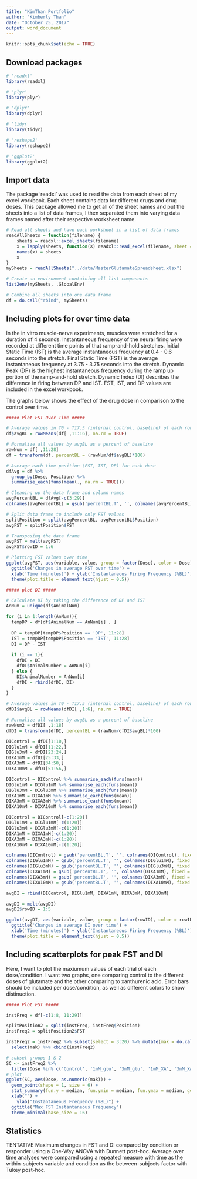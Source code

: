 ```yaml
---
title: "KimThan_Portfolio"
author: "Kimberly Than"
date: "October 25, 2017"
output: word_document
---
```


```r
knitr::opts_chunk$set(echo = TRUE)
```

## Download packages

```r
# 'readxl' 
library(readxl)

# 'plyr'
library(plyr)

# 'dplyr'
library(dplyr)

# 'tidyr
library(tidyr)

# 'reshape2'
library(reshape2)

# 'ggplot2'
library(ggplot2)
```

## Import data

The package 'readxl' was used to read the data from each sheet of my excel workbook. Each sheet contains data for different drugs and drug doses. This package allowed me to get all of the sheet names and put the sheets into a list of data frames, I then separated them into varying data frames named after their respective worksheet name. 

```r
# Read all sheets and have each worksheet in a list of data frames 
readAllSheets = function(filename) {
    sheets = readxl::excel_sheets(filename)
    x = lapply(sheets, function(X) readxl::read_excel(filename, sheet = X))
    names(x) = sheets
    x
}
mySheets = readAllSheets("../data/MasterGlutamateSpreadsheet.xlsx")

# Create an environment containing all list components 
list2env(mySheets, .GlobalEnv)

# Combine all sheets into one data frame 
df = do.call("rbind", mySheets)

```

## Including plots for over time data

In the in vitro muscle-nerve experiments, muscles were stretched for a duration of 4 seconds. Instantaneous frequency of the neural firing were recorded at different time points of that ramp-and-hold stretches. Initial Static Time (IST) is the average instantaneous frequency at 0.4 - 0.6 seconds into the stretch. Final Static Time (FST) is the average instantaneous frequency at 3.75 - 3.75 seconds into the stretch. Dynamic Peak (DP) is the highest instantaneous frequency during the ramp up portion of the ramp-and-hold stretch. Dynamic Index (DI) describes the difference in firing between DP and IST. FST, IST, and DP values are included in the excel workbook. 

The graphs below shows the effect of the drug dose in comparison to the control over time.

```r
##### Plot FST Over Time #####

# Average values in T0 - T17.5 (internal control, baseline) of each row 
df$avgBL = rowMeans(df[ ,11:16], na.rm = TRUE)

# Normalize all values by avgBL as a percent of baseline 
rawNum = df[ ,11:28]
df = transform(df, percentBL = (rawNum/df$avgBL)*100)

# Average each time position (FST, IST, DP) for each dose
dfAvg = df %>%
  group_by(Dose, Position) %>%
  summarise_each(funs(mean(., na.rm = TRUE)))

# Cleaning up the data frame and column names 
avgPercentBL = dfAvg[-c(3:29)]
colnames(avgPercentBL) = gsub('percentBL.T', '', colnames(avgPercentBL), fixed = TRUE)

# Split data frame to include only FST values 
splitPosition = split(avgPercentBL, avgPercentBL$Position)
avgFST = splitPosition$FST

# Transposing the data frame 
avgFST = melt(avgFST)
avgFST$rowID = 1:6

# Plotting FST values over time
ggplot(avgFST, aes(variable, value, group = factor(Dose), color = Dose)) + geom_line() + geom_point() + 
  ggtitle('Changes in average FST over time') +
  xlab('Time (minutes)') + ylab('Instantaneous Firing Frequency (%BL)') +
  theme(plot.title = element_text(hjust = 0.5))

##### plot DI #####

# Calculate DI by taking the difference of DP and IST 
AnNum = unique(df$AnimalNum)

for (i in 1:length(AnNum)){
  tempDP = df[df$AnimalNum == AnNum[i] , ]
  
  DP = tempDP[tempDP$Position == 'DP', 11:28]
  IST = tempDP[tempDP$Position == 'IST', 11:28]
  DI = DP - IST
  
  if (i == 1){
    dfDI = DI
    dfDI$AnimalNumber = AnNum[i]
  } else {
    DI$AnimalNumber = AnNum[i]
    dfDI = rbind(dfDI, DI)
  }
}

# Average values in T0 - T17.5 (internal control, baseline) of each row 
dfDI$avgBL = rowMeans(dfDI[ ,1:6], na.rm = TRUE)

# Normalize all values by avgBL as a percent of baseline 
rawNum2 = dfDI[ ,1:18]
dfDI = transform(dfDI, percentBL = (rawNum/dfDI$avgBL)*100)

DIControl = dfDI[1:10,]
DIGlu1mM = dfDI[11:22,]
DIGlu3mM = dfDI[23:24,]
DIXA1mM = dfDI[25:33,]
DIXA3mM = dfDI[34:50,]
DIXA10mM = dfDI[51:56,]

DIControl = DIControl %>% summarise_each(funs(mean))
DIGlu1mM = DIGlu1mM %>% summarise_each(funs(mean))
DIGlu3mM = DIGlu3mM %>% summarise_each(funs(mean))
DIXA1mM = DIXA1mM %>% summarise_each(funs(mean))
DIXA3mM = DIXA3mM %>% summarise_each(funs(mean))
DIXA10mM = DIXA10mM %>% summarise_each(funs(mean))

DIControl = DIControl[-c(1:20)]
DIGlu1mM = DIGlu1mM[-c(1:20)]
DIGlu3mM = DIGlu3mM[-c(1:20)]
DIXA1mM = DIXA1mM[-c(1:20)]
DIXA3mM = DIXA3mM[-c(1:20)]
DIXA10mM = DIXA10mM[-c(1:20)]

colnames(DIControl) = gsub('percentBL.T', '', colnames(DIControl), fixed = TRUE)
colnames(DIGlu1mM) = gsub('percentBL.T', '', colnames(DIGlu1mM), fixed = TRUE)
colnames(DIGlu3mM) = gsub('percentBL.T', '', colnames(DIGlu3mM), fixed = TRUE)
colnames(DIXA1mM) = gsub('percentBL.T', '', colnames(DIXA1mM), fixed = TRUE)
colnames(DIXA3mM) = gsub('percentBL.T', '', colnames(DIXA3mM), fixed = TRUE)
colnames(DIXA10mM) = gsub('percentBL.T', '', colnames(DIXA10mM), fixed = TRUE)

avgDI = rbind(DIControl, DIGlu1mM, DIXA1mM, DIXA3mM, DIXA10mM)

avgDI = melt(avgDI)
avgDI$rowID = 1:5

ggplot(avgDI, aes(variable, value, group = factor(rowID), color = rowID)) + geom_line() + geom_point() + 
  ggtitle('Changes in average DI over time') +
  xlab('Time (minutes)') + ylab('Instantaneous Firing Frequency (%BL)') +
  theme(plot.title = element_text(hjust = 0.5))
```


## Including scatterplots for peak FST and DI 

Here, I want to plot the maxiumum values of each trial of each dose/condition. I want two graphs, one comparing control to the different 
doses of glutamate and the other comparing to xanthurenic acid. Error bars should be included per dose/condition, as well as different 
colors to show distinuction. 

```r
##### Plot FST #####

instFreq = df[-c(1:8, 11:29)]

splitPosition2 = split(instFreq, instFreq$Position)
instFreq2 = splitPosition2$FST

instFreq2 = instFreq2 %>% subset(select = 3:20) %>% mutate(mak = do.call(pmax, (.))) %>%
  select(mak) %>% cbind(instFreq2)

# subset groups 1 & 2
SC <- instFreq2 %>% 
  filter(Dose %in% c('Control', '1mM_glu', '3mM_glu', '1mM_XA', '3mM_XA', '10mM_XA'))
# plot
ggplot(SC, aes(Dose, as.numeric(mak))) +
  geom_point(shape = 1, size = 6) +
  stat_summary(fun.y = median, fun.ymin = median, fun.ymax = median, geom = "crossbar", width = 0.2, size =1) +
  xlab("") +
    ylab("Instantaneous Frequency (%BL)") +
  ggtitle("Max FST Instantaneous Frequency")
  theme_minimal(base_size = 16) 
```

## Statistics 

TENTATIVE
Maximum changes in FST and DI compared by condition or responder using a One-Way ANOVA with Dunnett post-hoc. Average over time analyses were compared using a repeated measure with time as the within-subjects variable and condition as the between-subjects factor with Tukey post-hoc.  

